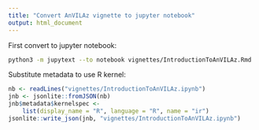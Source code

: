 ```yaml
---
title: "Convert AnVILAz vignette to jupyter notebook"
output: html_document
---
```


First convert to jupyter notebook:

```sh
python3 -m jupytext --to notebook vignettes/IntroductionToAnVILAz.Rmd
```

Substitute metadata to use R kernel:

```r
nb <- readLines("vignettes/IntroductionToAnVILAz.ipynb")
jnb <- jsonlite::fromJSON(nb)
jnb$metadata$kernelspec <-
    list(display_name = "R", language = "R", name = "ir")
jsonlite::write_json(jnb, "vignettes/IntroductionToAnVILAz.ipynb")
```

